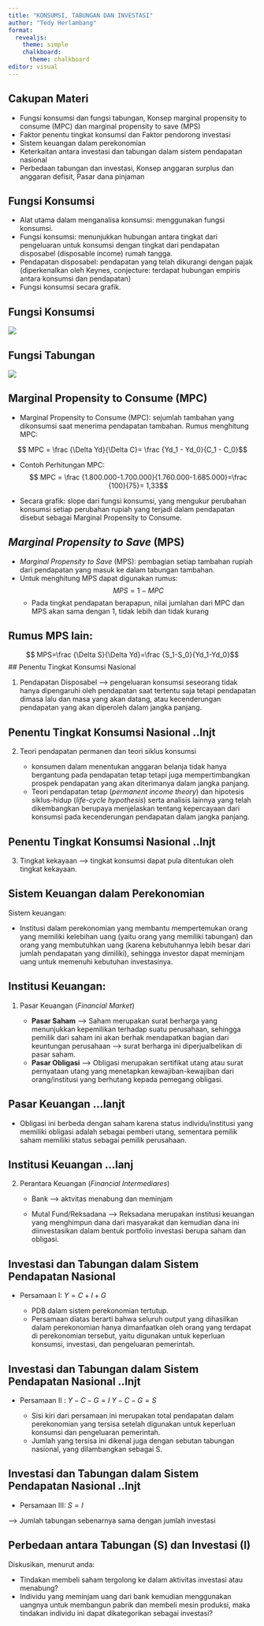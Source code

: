 ```yaml
---
title: "KONSUMSI, TABUNGAN DAN INVESTASI"
author: "Tedy Herlambang"
format: 
  revealjs:
    theme: simple
    chalkboard: 
      theme: chalkboard
editor: visual
---
```


## Cakupan Materi

-   Fungsi konsumsi dan fungsi tabungan, Konsep marginal propensity to consume (MPC) dan marginal propensity to save (MPS)
-   Faktor penentu tingkat konsumsi dan Faktor pendorong investasi
-   Sistem keuangan dalam perekonomian
-   Keterkaitan antara investasi dan tabungan dalam sistem pendapatan nasional
-   Perbedaan tabungan dan investasi, Konsep anggaran surplus dan anggaran defisit, Pasar dana pinjaman

## Fungsi Konsumsi

-   Alat utama dalam menganalisa konsumsi: menggunakan fungsi konsumsi.
-   Fungsi konsumsi: menunjukkan hubungan antara tingkat dari pengeluaran untuk konsumsi dengan tingkat dari pendapatan disposabel (disposable income) rumah tangga.
-   Pendapatan disposabel: pendapatan yang telah dikurangi dengan pajak (diperkenalkan oleh Keynes, conjecture: terdapat hubungan empiris antara konsumsi dan pendapatan)
-   Fungsi konsumsi secara grafik.

## Fungsi Konsumsi

![](fungsi-konsumsi.png)

## Fungsi Tabungan

![](pendapatan-disposable.png)

## Marginal Propensity to Consume (MPC)

-   Marginal Propensity to Consume (MPC): sejumlah tambahan yang dikonsumsi saat menerima pendapatan tambahan. Rumus menghitung MPC:

$$ MPC = \frac {\Delta Yd}{\Delta C}= \frac {Yd_1 - Yd_0}{C_1 - C_0}$$

-   Contoh Perhitungan MPC: $$ MPC = \frac {1.800.000-1.700.000}{1.760.000-1.685.000}=\frac {100}{75}= 1,33$$

-   Secara grafik: slope dari fungsi konsumsi, yang mengukur perubahan konsumsi setiap perubahan rupiah yang terjadi dalam pendapatan disebut sebagai Marginal Propensity to Consume.

## *Marginal Propensity to Save* (MPS)

-   *Marginal Propensity to Save* (MPS): pembagian setiap tambahan rupiah dari pendapatan yang masuk ke dalam tabungan tambahan.
-   Untuk menghitung MPS dapat digunakan rumus: $$ MPS = 1-MPC$$
    -   Pada tingkat pendapatan berapapun, nilai jumlahan dari MPC dan MPS akan sama dengan 1, tidak lebih dan tidak kurang

## Rumus MPS lain:

$$ MPS=\frac {\Delta S}{\Delta Yd}=\frac {S_1-S_0}{Yd_1-Yd_0}$$ \## Penentu Tingkat Konsumsi Nasional

1.  Pendapatan Disposabel --\> pengeluaran konsumsi seseorang tidak hanya dipengaruhi oleh pendapatan saat tertentu saja tetapi pendapatan dimasa lalu dan masa yang akan datang, atau kecenderungan pendapatan yang akan diperoleh dalam jangka panjang.

## Penentu Tingkat Konsumsi Nasional ..lnjt

2.  Teori pendapatan permanen dan teori siklus konsumsi

    -   konsumen dalam menentukan anggaran belanja tidak hanya bergantung pada pendapatan tetap tetapi juga mempertimbangkan prospek pendapatan yang akan diterimanya dalam jangka panjang.
    -   Teori pendapatan tetap (*permanent income theory*) dan hipotesis siklus-hidup (*life-cycle hypothesis*) serta analisis lainnya yang telah dikembangkan berupaya menjelaskan tentang kepercayaan dari konsumsi pada kecenderungan pendapatan dalam jangka panjang.

## Penentu Tingkat Konsumsi Nasional ..lnjt

3.  Tingkat kekayaan --\> tingkat konsumsi dapat pula ditentukan oleh tingkat kekayaan.

## Sistem Keuangan dalam Perekonomian

Sistem keuangan:

-   Institusi dalam perekonomian yang membantu mempertemukan orang yang memiliki kelebihan uang (yaitu orang yang memiliki tabungan) dan orang yang membutuhkan uang (karena kebutuhannya lebih besar dari jumlah pendapatan yang dimiliki), sehingga investor dapat meminjam uang untuk memenuhi kebutuhan investasinya.

## Institusi Keuangan:

1.  Pasar Keuangan (*Financial Market*)

    -   **Pasar Saham** --\> Saham merupakan surat berharga yang menunjukkan kepemilikan terhadap suatu perusahaan, sehingga pemilik dari saham ini akan berhak mendapatkan bagian dari keuntungan perusahaan --\> surat berharga ini diperjualbelikan di pasar saham.
    -   **Pasar Obligasi** --\> Obligasi merupakan sertifikat utang atau surat pernyataan utang yang menetapkan kewajiban-kewajiban dari orang/institusi yang berhutang kepada pemegang obligasi.

## Pasar Keuangan ...lanjt

-   Obligasi ini berbeda dengan saham karena status individu/institusi yang memiliki obligasi adalah sebagai pemberi utang, sementara pemilik saham memiliki status sebagai pemilik perusahaan.

## Institusi Keuangan ...lanj

2.  Perantara Keuangan (*Financial Intermediares*)

    -   Bank --\> aktvitas menabung dan meminjam

    -   Mutal Fund/Reksadana --\> Reksadana merupakan institusi keuangan yang menghimpun dana dari masyarakat dan kemudian dana ini diinvestasikan dalam bentuk portfolio investasi berupa saham dan obligasi.

## Investasi dan Tabungan dalam Sistem Pendapatan Nasional

-   Persamaan I: $Y=C+I+G$

    -   PDB dalam sistem perekonomian tertutup.
    -   Persamaan diatas berarti bahwa seluruh output yang dihasilkan dalam perekonomian hanya dimanfaatkan oleh orang yang terdapat di perekonomian tersebut, yaitu digunakan untuk keperluan konsumsi, investasi, dan pengeluaran pemerintah.

## Investasi dan Tabungan dalam Sistem Pendapatan Nasional ..lnjt

-   Persamaan II : $Y- C- G = I$ $Y- C- G = S$

    -   Sisi kiri dari persamaan ini merupakan total pendapatan dalam perekonomian yang tersisa setelah digunakan untuk keperluan konsumsi dan pengeluaran pemerintah.
    -   Jumlah yang tersisa ini dikenal juga dengan sebutan tabungan nasional, yang dilambangkan sebagai S.

## Investasi dan Tabungan dalam Sistem Pendapatan Nasional ..lnjt

-   Persamaan III: $S =I$

--\> Jumlah tabungan sebenarnya sama dengan jumlah investasi

## Perbedaan antara Tabungan (S) dan Investasi (I)

Diskusikan, menurut anda:

-   Tindakan membeli saham tergolong ke dalam aktivitas investasi atau menabung?
-   Individu yang meminjam uang dari bank kemudian menggunakan uangnya untuk membangun pabrik dan membeli mesin produksi, maka tindakan individu ini dapat dikategorikan sebagai investasi?
